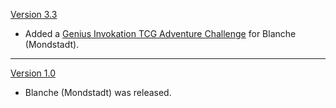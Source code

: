{{Change History/Header}}
[[Version 3.3]]
* Added a [[Genius Invokation TCG/Stage/Blanche (Mondstadt)/A Legend of Ice and Fire|Genius Invokation TCG Adventure Challenge]] for Blanche (Mondstadt). 
----
[[Version 1.0]]
* Blanche (Mondstadt) was released.